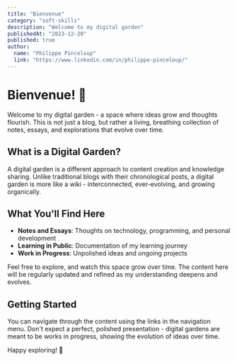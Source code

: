 ```yaml
---
title: "Bienvenue"
category: "soft-skills"
description: "Welcome to my digital garden"
publishedAt: "2023-12-20"
published: true
author:
  name: "Philippe Pinceloup"
  link: "https://www.linkedin.com/in/philippe-pinceloup/"
---
```


# Bienvenue! 👋

Welcome to my digital garden - a space where ideas grow and thoughts flourish. This is not just a blog, but rather a living, breathing collection of notes, essays, and explorations that evolve over time.

## What is a Digital Garden?

A digital garden is a different approach to content creation and knowledge sharing. Unlike traditional blogs with their chronological posts, a digital garden is more like a wiki - interconnected, ever-evolving, and growing organically.

## What You'll Find Here

- **Notes and Essays**: Thoughts on technology, programming, and personal development
- **Learning in Public**: Documentation of my learning journey
- **Work in Progress**: Unpolished ideas and ongoing projects

Feel free to explore, and watch this space grow over time. The content here will be regularly updated and refined as my understanding deepens and evolves.

## Getting Started

You can navigate through the content using the links in the navigation menu. Don't expect a perfect, polished presentation - digital gardens are meant to be works in progress, showing the evolution of ideas over time.

Happy exploring! 🌱

<YouTube id="XpD553fmO9o" />

